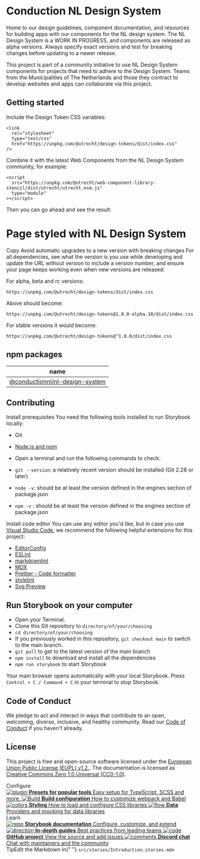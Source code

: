 
<Meta title="Conduction/Introduction" />

<style>{`
  .subheading {
    --mediumdark: '#999999';
    font-weight: 900;
    font-size: 13px;
    color: #999;
    letter-spacing: 6px;
    line-height: 24px;
    text-transform: uppercase;
    margin-bottom: 12px;
    margin-top: 40px;
  }

  .link-list {
    display: grid;
    grid-template-columns: 1fr;
    grid-template-rows: 1fr 1fr;
    row-gap: 10px;
  }

  @media (min-width: 620px) {
    .link-list {
      row-gap: 20px;
      column-gap: 20px;
      grid-template-columns: 1fr 1fr;
    }
  }

  @media all and (-ms-high-contrast:none) {
  .link-list {
      display: -ms-grid;
      -ms-grid-columns: 1fr 1fr;
      -ms-grid-rows: 1fr 1fr;
    }
  }

  .link-item {
    display: block;
    padding: 20px 30px 20px 15px;
    border: 1px solid #00000010;
    border-radius: 5px;
    transition: background 150ms ease-out, border 150ms ease-out, transform 150ms ease-out;
    color: #333333;
    display: flex;
    align-items: flex-start;
  }

  .link-item:hover {
    border-color: #1EA7FD50;
    transform: translate3d(0, -3px, 0);
    box-shadow: rgba(0, 0, 0, 0.08) 0 3px 10px 0;
  }

  .link-item:active {
    border-color: #1EA7FD;
    transform: translate3d(0, 0, 0);
  }

  .link-item strong {
    font-weight: 700;
    display: block;
    margin-bottom: 2px;
  }
  
  .link-item img {
    height: 40px;
    width: 40px;
    margin-right: 15px;
    flex: none;
  }

  .link-item span {
    font-size: 14px;
    line-height: 20px;
  }

  .tip {
    display: inline-block;
    border-radius: 1em;
    font-size: 11px;
    line-height: 12px;
    font-weight: 700;
    background: #E7FDD8;
    color: #66BF3C;
    padding: 4px 12px;
    margin-right: 10px;
    vertical-align: top;
  }

  .tip-wrapper {
    font-size: 13px;
    line-height: 20px;
    margin-top: 40px;
    margin-bottom: 40px;
  }

  .tip-wrapper code {
    font-size: 12px;
    display: inline-block;
  }

  
`}</style>

# Conduction NL Design System

Home to our design guidelines, component documentation, and resources for building apps with our components for
the NL design system. The NL Design System is a WORK IN PROGRESS, and components are released as alpha versions. Always specify
exact versions and test for breaking changes before updating to a newer release.

This project is part of a community initiative to use NL Design System components for projects that need to adhere to
the Design System. Teams from the Municipalities of The Netherlands and those they contract to develop websites
and apps can collaborate via this project.

## Getting started

Include the Design Token CSS variables:

```
<link
  rel="stylesheet"
  type="text/css"
  href="https://unpkg.com/@utrecht/design-tokens/dist/index.css"
/>
```

Combine it with the latest Web Components from the NL Design System community, for
example:

```
<script
  src="https://unpkg.com/@utrecht/web-component-library-stencil/dist/utrecht/utrecht.esm.js"
  type="module"
></script>
```

Then you can go ahead and see the result:

<utrecht-html-content>
  <h1>Page styled with NL Design System</h1>
</utrecht-html-content>

Copy Avoid automatic upgrades to a new version with breaking changes For all dependencies,
see what the version is you use while developing and update the URL without version
to include a version number, and ensure your page keeps working even when new versions
are released:

For alpha, beta and rc versions:

`https://unpkg.com/@utrecht/design-tokens/dist/index.css`

Above should become:

`https://unpkg.com/@utrecht/design-tokens@1.0.0-alpha.10/dist/index.css`

For stable versions it would become:

`https://unpkg.com/@utrecht/design-tokens@^1.0.0/dist/index.css`

## npm packages

| name                                                                                           |
| ---------------------------------------------------------------------------------------------- |
| [@conductionnl/nl-design-system](https://www.npmjs.com/package/@conductionnl/nl-design-system) |

## Contributing

Install prerequisites
You need the following tools installed to run Storybook locally:

- Git
- [Node.js and npm](https://nodejs.org/en/)
- Open a terminal and run the following commands to check:

- `git --version`: a relatively recent version should be installed (Git 2.28 or later)
- `node -v`: should be at least the version defined in the engines section of package.json
- `npm -v` : should be at least the version defined in the engines section of package.json

Install code editor
You can use any editor you'd like, but in case you use [Visual Studio Code](https://code.visualstudio.com/), we recommend
the following helpful extensions for this project:

- [EditorConfig](https://marketplace.visualstudio.com/items?itemName=EditorConfig.EditorConfig)
- [ESLint](https://marketplace.visualstudio.com/items?itemName=dbaeumer.vscode-eslint)
- [markdownlint](https://marketplace.visualstudio.com/items?itemName=DavidAnson.vscode-markdownlint)
- [MDX](https://marketplace.visualstudio.com/items?itemName=silvenon.mdx)
- [Prettier - Code formatter](https://marketplace.visualstudio.com/items?itemName=esbenp.prettier-vscode)
- [stylelint](https://marketplace.visualstudio.com/items?itemName=stylelint.vscode-stylelint)
- [Svg Preview](https://marketplace.visualstudio.com/items?itemName=SimonSiefke.svg-preview)

## Run Storybook on your computer

- Open your Terminal.
- Clone this Git repository to `directory/of/your/choosing`
- `cd directory/of/your/choosing`
- If you previously worked in this repository, `git checkout main` to switch to the main branch.
- `git pull` to get to the latest version of the main branch
- `npm install` to download and install all the dependencies
- `npm run storybook` to start Storybook

Your main browser opens automatically with your local Storybook.
Press `Control + C / Command + C` in your terminal to stop Storybook.

## Code of Conduct

We pledge to act and interact in ways that contribute to an open, welcoming, diverse, inclusive, and healthy community. Read our [Code of Conduct]('../CONTRIBUTION.md') if you haven't already.

## License

This project is free and open-source software licensed under the [European Union Public License (EUPL) v1.2.](https://opensource.org/licenses/EUPL-1.2). The documentation is licensed as [Creative Commons Zero 1.0 Universal (CC0-1.0)](https://creativecommons.org/publicdomain/zero/1.0/legalcode).

<div className="subheading">Configure</div>

<div className="link-list">
  <a
    className="link-item"
    href="https://storybook.js.org/docs/react/addons/addon-types"
    target="_blank"
  >
    <img src={Plugin} alt="plugin" />
    <span>
      <strong>Presets for popular tools</strong>
      Easy setup for TypeScript, SCSS and more.
    </span>
  </a>
  <a
    className="link-item"
    href="https://storybook.js.org/docs/react/configure/webpack"
    target="_blank"
  >
    <img src={StackAlt} alt="Build" />
    <span>
      <strong>Build configuration</strong>
      How to customize webpack and Babel
    </span>
  </a>
  <a
    className="link-item"
    href="https://storybook.js.org/docs/react/configure/styling-and-css"
    target="_blank"
  >
    <img src={Colors} alt="colors" />
    <span>
      <strong>Styling</strong>
      How to load and configure CSS libraries
    </span>
  </a>
  <a
    className="link-item"
    href="https://storybook.js.org/docs/react/get-started/setup#configure-storybook-for-your-stack"
    target="_blank"
  >
    <img src={Flow} alt="flow" />
    <span>
      <strong>Data</strong>
      Providers and mocking for data libraries
    </span>
  </a>
</div>

<div className="subheading">Learn</div>

<div className="link-list">
  <a className="link-item" href="https://storybook.js.org/docs" target="_blank">
    <img src={Repo} alt="repo" />
    <span>
      <strong>Storybook documentation</strong>
      Configure, customize, and extend
    </span>
  </a>
  <a
    className="link-item"
    href="https://storybook.js.org/tutorials/"
    target="_blank"
  >
    <img src={Direction} alt="direction" />
    <span>
      <strong>In-depth guides</strong>
      Best practices from leading teams
    </span>
  </a>
  <a
    className="link-item"
    href="https://github.com/storybookjs/storybook"
    target="_blank"
  >
    <img src={Code} alt="code" />
    <span>
      <strong>GitHub project</strong>
      View the source and add issues
    </span>
  </a>
  <a className="link-item" href="https://discord.gg/storybook" target="_blank">
    <img src={Comments} alt="comments" />
    <span>
      <strong>Discord chat</strong>
      Chat with maintainers and the community
    </span>
  </a>
</div>

<div className="tip-wrapper">
  <span className="tip">Tip</span>Edit the Markdown in{" "}
  <code>src/stories/Introduction.stories.mdx</code>
</div>
